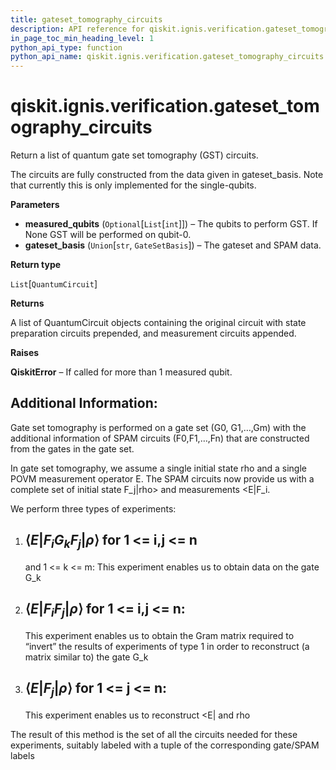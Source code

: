 ```yaml
---
title: gateset_tomography_circuits
description: API reference for qiskit.ignis.verification.gateset_tomography_circuits
in_page_toc_min_heading_level: 1
python_api_type: function
python_api_name: qiskit.ignis.verification.gateset_tomography_circuits
---
```


# qiskit.ignis.verification.gateset\_tomography\_circuits

<Function id="qiskit.ignis.verification.gateset_tomography_circuits" github="https://github.com/qiskit-community/qiskit-ignis/tree/stable/0.7/qiskit/ignis/verification/tomography/basis/circuits.py" signature="gateset_tomography_circuits(measured_qubits=None, gateset_basis='default')">
  Return a list of quantum gate set tomography (GST) circuits.

  The circuits are fully constructed from the data given in gateset\_basis. Note that currently this is only implemented for the single-qubits.

  **Parameters**

  *   **measured\_qubits** (`Optional`\[`List`\[`int`]]) – The qubits to perform GST. If None GST will be performed on qubit-0.
  *   **gateset\_basis** (`Union`\[`str`, `GateSetBasis`]) – The gateset and SPAM data.

  **Return type**

  `List`\[`QuantumCircuit`]

  **Returns**

  A list of QuantumCircuit objects containing the original circuit with state preparation circuits prepended, and measurement circuits appended.

  **Raises**

  **QiskitError** – If called for more than 1 measured qubit.

  ## Additional Information:

  Gate set tomography is performed on a gate set (G0, G1,…,Gm) with the additional information of SPAM circuits (F0,F1,…,Fn) that are constructed from the gates in the gate set.

  In gate set tomography, we assume a single initial state rho and a single POVM measurement operator E. The SPAM circuits now provide us with a complete set of initial state F\_j|rho> and measurements \<E|F\_i.

  We perform three types of experiments:

  1.  ## $\langle E | F_i G_k F_j |\rho \rangle$ for 1 \<= i,j \<= n

      and 1 \<= k \<= m: This experiment enables us to obtain data on the gate G\_k

  2.  ## $\langle E | F_i F_j |\rho \rangle$ for 1 \<= i,j \<= n:

      This experiment enables us to obtain the Gram matrix required to “invert” the results of experiments of type 1 in order to reconstruct (a matrix similar to) the gate G\_k

  3.  ## $\langle E | F_j |\rho \rangle$ for 1 \<= j \<= n:

      This experiment enables us to reconstruct \<E| and rho

  The result of this method is the set of all the circuits needed for these experiments, suitably labeled with a tuple of the corresponding gate/SPAM labels
</Function>

